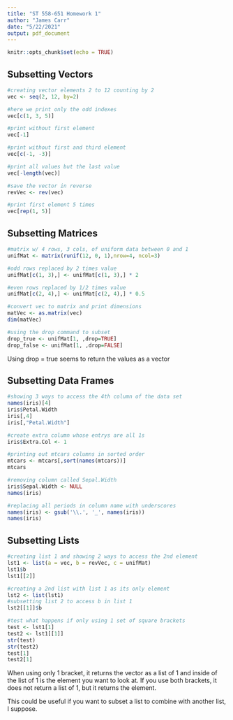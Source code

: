 ```yaml
---
title: "ST 558-651 Homework 1"
author: "James Carr"
date: "5/22/2021"
output: pdf_document
---
```


```r
knitr::opts_chunk$set(echo = TRUE)
```

## Subsetting Vectors
```r
#creating vector elements 2 to 12 counting by 2
vec <- seq(2, 12, by=2)

#here we print only the odd indexes
vec[c(1, 3, 5)]

#print without first element
vec[-1]

#print without first and third element
vec[c(-1, -3)]

#print all values but the last value
vec[-length(vec)]

#save the vector in reverse
revVec <- rev(vec)

#print first element 5 times
vec[rep(1, 5)]

```

## Subsetting Matrices
```r
#matrix w/ 4 rows, 3 cols, of uniform data between 0 and 1
unifMat <- matrix(runif(12, 0, 1),nrow=4, ncol=3)

#odd rows replaced by 2 times value
unifMat[c(1, 3),] <- unifMat[c(1, 3),] * 2

#even rows replaced by 1/2 times value
unifMat[c(2, 4),] <- unifMat[c(2, 4),] * 0.5

#convert vec to matrix and print dimensions
matVec <- as.matrix(vec)
dim(matVec)

#using the drop command to subset
drop_true <- unifMat[1, ,drop=TRUE]
drop_false <- unifMat[1, ,drop=FALSE]
```
Using drop = true seems to return the values as a vector

## Subsetting Data Frames
```r
#showing 3 ways to access the 4th column of the data set
names(iris)[4]
iris$Petal.Width
iris[,4]
iris[,"Petal.Width"]

#create extra column whose entrys are all 1s
iris$Extra.Col <- 1

#printing out mtcars columns in sorted order
mtcars <- mtcars[,sort(names(mtcars))]
mtcars

#removing column called Sepal.Width
iris$Sepal.Width <- NULL
names(iris)

#replacing all periods in column name with underscores
names(iris) <- gsub('\\.', '_', names(iris))
names(iris)

```

## Subsetting Lists
```r
#creating list 1 and showing 2 ways to access the 2nd element
lst1 <- list(a = vec, b = revVec, c = unifMat)
lst1$b
lst1[[2]]

#creating a 2nd list with list 1 as its only element
lst2 <- list(lst1)
#subsetting list 2 to access b in list 1
lst2[[1]]$b

#test what happens if only using 1 set of square brackets
test <- lst1[1]
test2 <- lst1[[1]]
str(test)
str(test2)
test[1]
test2[1]
```
When using only 1 bracket, it returns the vector as a list of 1 and inside of the list of 1 is the element you want to look at. If you use both brackets, it does not return a list of 1, but it returns the element. 

This could be useful if you want to subset a list to combine with another list, I suppose.
